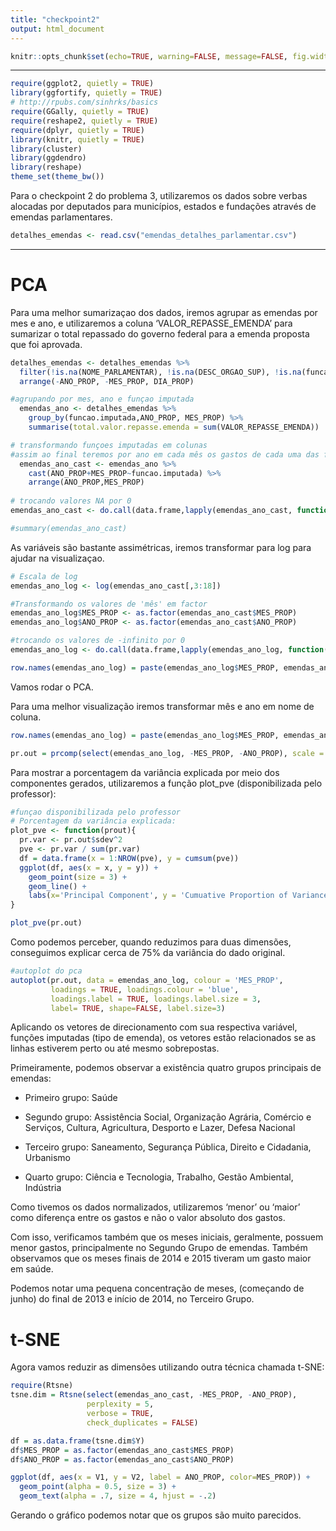 ```yaml
---
title: "checkpoint2"
output: html_document
---
```


```r
knitr::opts_chunk$set(echo=TRUE, warning=FALSE, message=FALSE, fig.width=12, fig.height=6)
```

---

```r
require(ggplot2, quietly = TRUE)
library(ggfortify, quietly = TRUE)
# http://rpubs.com/sinhrks/basics
require(GGally, quietly = TRUE)
require(reshape2, quietly = TRUE)
require(dplyr, quietly = TRUE)
library(knitr, quietly = TRUE)
library(cluster)
library(ggdendro)
library(reshape)
theme_set(theme_bw())
```

Para o checkpoint 2 do problema 3, utilizaremos os dados sobre verbas alocadas por deputados para municípios, estados e fundações através de emendas parlamentares. 

```r
detalhes_emendas <- read.csv("emendas_detalhes_parlamentar.csv")
```

---
# PCA 

Para uma melhor sumarizaçao dos dados, iremos agrupar as emendas por mes e ano, e utilizaremos a coluna 'VALOR_REPASSE_EMENDA' para sumarizar o total repassado do governo federal para a emenda proposta que foi aprovada. 

```r
detalhes_emendas <- detalhes_emendas %>%
  filter(!is.na(NOME_PARLAMENTAR), !is.na(DESC_ORGAO_SUP), !is.na(funcao.imputada)) %>%
  arrange(-ANO_PROP, -MES_PROP, DIA_PROP)

#agrupando por mes, ano e funçao imputada
  emendas_ano <- detalhes_emendas %>%
    group_by(funcao.imputada,ANO_PROP, MES_PROP) %>%
    summarise(total.valor.repasse.emenda = sum(VALOR_REPASSE_EMENDA))

# transformando funçoes imputadas em colunas
#assim ao final teremos por ano em cada mês os gastos de cada uma das funções imputadas
  emendas_ano_cast <- emendas_ano %>%
    cast(ANO_PROP+MES_PROP~funcao.imputada) %>%
    arrange(ANO_PROP,MES_PROP)  
  
# trocando valores NA por 0 
emendas_ano_cast <- do.call(data.frame,lapply(emendas_ano_cast, function(x) replace(x, is.na(x),0)))

#summary(emendas_ano_cast)
```

As variáveis são bastante assimétricas, iremos transformar para log para ajudar na visualizaçao.

```r
# Escala de log 
emendas_ano_log <- log(emendas_ano_cast[,3:18])

#Transformando os valores de 'mês' em factor
emendas_ano_log$MES_PROP <- as.factor(emendas_ano_cast$MES_PROP)
emendas_ano_log$ANO_PROP <- as.factor(emendas_ano_cast$ANO_PROP)

#trocando os valores de -infinito por 0
emendas_ano_log <- do.call(data.frame,lapply(emendas_ano_log, function(x) replace(x, is.infinite(x),0)))

row.names(emendas_ano_log) = paste(emendas_ano_log$MES_PROP, emendas_ano_log$ANO_PROP, sep="/");
```

Vamos rodar o PCA.

Para uma melhor visualização iremos transformar mês e ano em nome de coluna.  

```r
row.names(emendas_ano_log) = paste(emendas_ano_log$MES_PROP, emendas_ano_log$ANO_PROP, sep="/");

pr.out = prcomp(select(emendas_ano_log, -MES_PROP, -ANO_PROP), scale = TRUE) 
```

Para mostrar a porcentagem da variância explicada por meio dos componentes gerados, utilizaremos a função plot_pve (disponibilizada pelo professor):

```r
#funçao disponibilizada pelo professor
# Porcentagem da variância explicada: 
plot_pve <- function(prout){
  pr.var <- pr.out$sdev^2
  pve <- pr.var / sum(pr.var)
  df = data.frame(x = 1:NROW(pve), y = cumsum(pve))
  ggplot(df, aes(x = x, y = y)) + 
    geom_point(size = 3) + 
    geom_line() + 
    labs(x='Principal Component', y = 'Cumuative Proportion of Variance Explained')
}

plot_pve(pr.out)
```

Como podemos perceber, quando reduzimos para duas dimensões, conseguimos explicar cerca de 75% da variância do dado original.

```r
#autoplot do pca
autoplot(pr.out, data = emendas_ano_log, colour = 'MES_PROP',
         loadings = TRUE, loadings.colour = 'blue',
         loadings.label = TRUE, loadings.label.size = 3,
         label= TRUE, shape=FALSE, label.size=3)

```

Aplicando os vetores de direcionamento com sua respectiva variável, funções imputadas (tipo de emenda), os vetores estão relacionados se as linhas estiverem perto ou até mesmo sobrepostas. 

Primeiramente, podemos observar a existência quatro grupos principais de emendas:
 
* Primeiro grupo: Saúde

* Segundo grupo: Assistência Social, Organização Agrária, Comércio e Serviços, Cultura, Agricultura, Desporto e Lazer, Defesa Nacional

* Terceiro grupo: Saneamento, Segurança Pública, Direito e Cidadania, Urbanismo

* Quarto grupo: Ciência e Tecnologia, Trabalho, Gestão Ambiental, Indústria

Como tivemos os dados normalizados, utilizaremos 'menor' ou 'maior' como diferença entre os gastos e não o valor absoluto dos gastos. 

Com isso, verificamos também que os meses iniciais, geralmente, possuem menor gastos, principalmente no Segundo Grupo de emendas. Também observamos que os meses finais de 2014 e 2015 tiveram um gasto maior em saúde.

Podemos notar uma pequena concentração de meses, (começando de junho) do final de 2013 e início de 2014, no Terceiro Grupo.


# t-SNE

Agora vamos reduzir as dimensões utilizando outra técnica chamada t-SNE:
```r
require(Rtsne)
tsne.dim = Rtsne(select(emendas_ano_cast, -MES_PROP, -ANO_PROP), 
                 perplexity = 5, 
                 verbose = TRUE, 
                 check_duplicates = FALSE)
```


```r


df = as.data.frame(tsne.dim$Y)
df$MES_PROP = as.factor(emendas_ano_cast$MES_PROP)
df$ANO_PROP = as.factor(emendas_ano_cast$ANO_PROP)

ggplot(df, aes(x = V1, y = V2, label = ANO_PROP, color=MES_PROP)) + 
  geom_point(alpha = 0.5, size = 3) + 
  geom_text(alpha = .7, size = 4, hjust = -.2)
```


Gerando o gráfico podemos notar que os grupos são muito parecidos.
